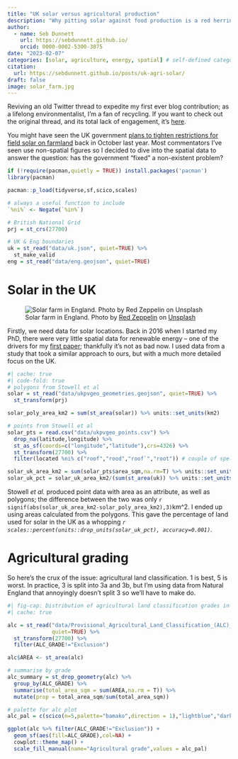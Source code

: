 ```yaml
---
title: "UK solar versus agricultural production"
description: "Why pitting solar against food production is a red herring"
author:
  - name: Seb Dunnett
    url: https://sebdunnett.github.io/
    orcid: 0000-0002-5300-3075
date: "2023-02-07"
categories: [solar, agriculture, energy, spatial] # self-defined categories
citation: 
  url: https://sebdunnett.github.io/posts/uk-agri-solar/
draft: false
image: solar_farm.jpg
---
```


Reviving an old Twitter thread to expedite my first ever blog contribution; as a lifelong environmentalist, I'm a fan of recycling. If you want to check out the original thread, and its total lack of engagement, it's [here](https://twitter.com/sebdunnett/status/1579782734406643712).

You might have seen the UK government [plans to tighten restrictions for field solar on farmland](https://www.theguardian.com/environment/2022/oct/10/ministers-hope-to-ban-solar-projects-from-most-english-farms) back in October last year. Most commentators I've seen use non-spatial figures so I decided to dive into the spatial data to answer the question: has the government "fixed" a non-existent problem?

```r
if (!require(pacman,quietly = TRUE)) install.packages('pacman')
library(pacman)

pacman::p_load(tidyverse,sf,scico,scales)

# always a useful function to include
`%ni%` <- Negate(`%in%`)

# British National Grid
prj = st_crs(27700)

# UK & Eng boundaries
uk = st_read("data/uk.json", quiet=TRUE) %>%
  st_make_valid
eng = st_read("data/eng.geojson", quiet=TRUE)
```

# Solar in the UK

![Solar farm in England. Photo by [Red Zeppelin](https://unsplash.com/@redzeppelin?utm_source=unsplash&utm_medium=referral&utm_content=creditCopyText) on [Unsplash](https://unsplash.com/photos/UVGE-o757-g?utm_source=unsplash&utm_medium=referral&utm_content=creditCopyText)](solar_farm.jpg)

Firstly, we need data for solar locations. Back in 2016 when I started my PhD, there were very little spatial data for renewable energy -- one of the drivers for my [first paper](https://doi.org/10.1038/s41597-020-0469-8); thankfully it's not as bad now. I used data from a study that took a similar approach to ours, but with a much more detailed focus on the UK.

```r
#| cache: true
#| code-fold: true
# polygons from Stowell et al
solar = st_read("data/ukpvgeo_geometries.geojson", quiet=TRUE) %>% 
  st_transform(prj)

solar_poly_area_km2 = sum(st_area(solar)) %>% units::set_units(km2)

# points from Stowell et al
solar_pts = read.csv("data/ukpvgeo_points.csv") %>%
  drop_na(latitude,longitude) %>%
  st_as_sf(coords=c("longitude","latitude"),crs=4326) %>%
  st_transform(27700) %>% 
  filter(located %ni% c("roof","rood","roof`","root")) # couple of spelling mistakes in the data

solar_uk_area_km2 = sum(solar_pts$area_sqm,na.rm=T) %>% units::set_units(m2) %>% units::set_units(km2)
solar_uk_pct = solar_uk_area_km2/(sum(st_area(uk)) %>% units::set_units(km2))
```

Stowell *et al.* produced point data with area as an attribute, as well as polygons; the difference between the two was only `r signif(abs(solar_uk_area_km2-solar_poly_area_km2),3)`km^2. I ended up using areas calculated from the polygons. This gave the percentage of land used for solar in the UK as a whopping *`r scales::percent(units::drop_units(solar_uk_pct), accuracy=0.001)`*.

# Agricultural grading

So here's the crux of the issue: agricultural land classification. 1 is best, 5 is worst. In practice, 3 is split into 3a and 3b, but I'm using data from Natural England that annoyingly doesn't split 3 so we'll have to make do.

```r
#| fig-cap: Distribution of agricultural land classification grades in England.
#| cache: true

alc = st_read("data/Provisional_Agricultural_Land_Classification_(ALC)_(England).geojson",
              quiet=TRUE) %>%
  st_transform(27700) %>% 
  filter(ALC_GRADE!="Exclusion")

alc$AREA <- st_area(alc)

# summarise by grade
alc_summary = st_drop_geometry(alc) %>% 
  group_by(ALC_GRADE) %>% 
  summarise(total_area_sqm = sum(AREA,na.rm = T)) %>% 
  mutate(prop = total_area_sqm/sum(total_area_sqm))

# palette for alc plot
alc_pal = c(scico(n=5,palette="bamako",direction = 1),"lightblue","darkgray")

ggplot(alc %>% filter(ALC_GRADE!="Exclusion")) +
  geom_sf(aes(fill=ALC_GRADE),col=NA) +
  cowplot::theme_map() +
  scale_fill_manual(name="Agricultural grade",values = alc_pal)
```